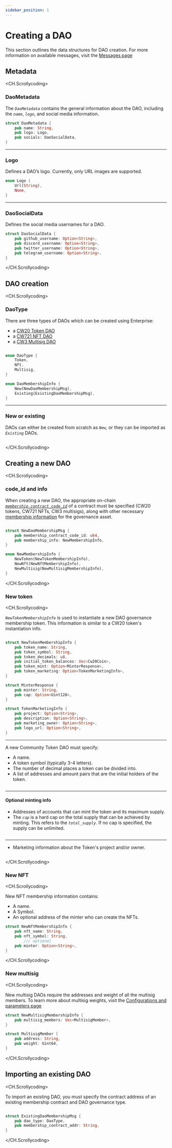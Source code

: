 ```yaml
---
sidebar_position: 1
---
```


# Creating a DAO

This section outlines the data structures for DAO creation. For more information on available messages, visit the [Messages page](./messages.mdx) 

## Metadata

<CH.Scrollycoding>

### DaoMetadata

The _`DaoMetadata`_ contains the general information about the DAO, including the _`name`_, _`logo`_, and social media information. 
```rust
struct DaoMetadata {
    pub name: String,
    pub logo: Logo,
    pub socials: DaoSocialData,
}
```
---

### Logo

Defines a DAO’s logo. Currently, only URL images are supported. 

```rust
enum Logo {
    Url(String),
    None,
}
```
---

### DaoSocialData

Defines the social media usernames for a DAO.

```rust
struct DaoSocialData {
    pub github_username: Option<String>,
    pub discord_username: Option<String>,
    pub twitter_username: Option<String>,
    pub telegram_username: Option<String>,
}
```

</CH.Scrollycoding>


## DAO creation

<CH.Scrollycoding>

### DaoType

There are three types of DAOs which can be created using Enterprise:

- a [CW20 Token DAO](../concepts/about.mdx#community-token-daos)
- a [CW721 NFT DAO](../concepts/about.mdx#nft-community-daos)
- a [CW3 Multisig DAO](../concepts/about.mdx#multisig-daos)

```rust focus=1:6

enum DaoType {
    Token,
    Nft,
    Multisig,
}

enum DaoMembershipInfo {
    New(NewDaoMembershipMsg),
    Existing(ExistingDaoMembershipMsg),
}

```
---

### New or existing

DAOs can either be created from scratch as _`New`_, or they can be imported as _`Existing`_ DAOs. 

```rust focus=8:12

```
</CH.Scrollycoding>


## Creating a new DAO

<CH.Scrollycoding>

### code_id and info

When creating a new DAO, the appropriate on-chain [_`membership_contract_code_id`_](focus://3) of a contract must be specified (CW20 tokens, CW721 NFTs, CW3 multisigs), along with other necessary [membership information](focus://4:11) for the governance asset.


```rust 

struct NewDaoMembershipMsg {
    pub membership_contract_code_id: u64,
    pub membership_info: NewMembershipInfo,
}

enum NewMembershipInfo {
    NewToken(NewTokenMembershipInfo),
    NewNft(NewNftMembershipInfo),
    NewMultisig(NewMultisigMembershipInfo),
}


```

</CH.Scrollycoding>

### New token

<CH.Scrollycoding>

_`NewTokenMembershipInfo`_ is used to instantiate a new DAO governance membership token. This information is similar to a CW20 token's instantiation info. 

```rust 

struct NewTokenMembershipInfo {
    pub token_name: String,
    pub token_symbol: String,
    pub token_decimals: u8,
    pub initial_token_balances: Vec<Cw20Coin>,
    pub token_mint: Option<MinterResponse>,
    pub token_marketing: Option<TokenMarketingInfo>,
}

struct MinterResponse {
    pub minter: String,
    pub cap: Option<Uint128>,
}

struct TokenMarketingInfo {
    pub project: Option<String>,
    pub description: Option<String>,
    pub marketing_owner: Option<String>,
    pub logo_url: Option<String>,
}

```
---


A new Community Token DAO must specify:

- A name.
- A token symbol (typically 3-4 letters).
- The number of decimal places a token can be divided into.
- A list of addresses and amount pairs that are the initial holders of the token. 

```rust focus=2:6

```

---
#### Optional minting info

- Addresses of accounts that can mint the token and its maximum supply.  
- The _`cap`_ is a hard cap on the total supply that can be achieved by minting. This refers to the _`total_supply`_. If no cap is specified, the supply can be unlimited. 

```rust focus=2,7,11:14

```

---

- Marketing information about the Token's project and/or owner. 

```rust focus=2,8,16:21

```

</CH.Scrollycoding>

### New NFT

<CH.Scrollycoding>

New NFT membership information contains:
- A name.
- A Symbol.
- An optional address of the minter who can create the NFTs. 

```rust
struct NewNftMembershipInfo {
    pub nft_name: String,
    pub nft_symbol: String,
		/// optional
    pub minter: Option<String>,
}
```

</CH.Scrollycoding>

### New multisig

<CH.Scrollycoding>

New multisig DAOs require the addresses and weight of all the multisig members. To learn more about multisig weights, visit the [Configurations and parameters page](../concepts/config.mdx#weight-and-threshold)

```rust
struct NewMultisigMembershipInfo {
    pub multisig_members: Vec<MultisigMember>,
}

struct MultisigMember {
    pub address: String,
    pub weight: Uint64,
}
```

</CH.Scrollycoding>

## Importing an existing DAO

<CH.Scrollycoding>


To import an existing DAO, you must specify the contract address of an existing membership contract and DAO governance type.

```rust

struct ExistingDaoMembershipMsg {
    pub dao_type: DaoType,
    pub membership_contract_addr: String,
}

```

</CH.Scrollycoding>

